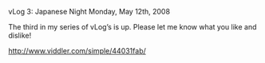 vLog 3: Japanese Night
Monday, May 12th, 2008

The third in my series of vLog’s is up. Please let me know what you like and dislike!

http://www.viddler.com/simple/44031fab/